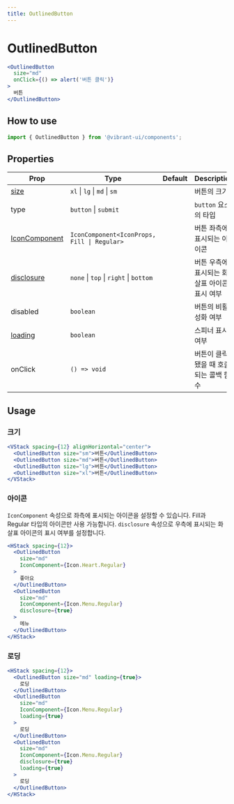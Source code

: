 ```yaml
---
title: OutlinedButton
---
```


# OutlinedButton

```jsx live
<OutlinedButton
  size="md"
  onClick={() => alert('버튼 클릭')}
>
  버튼
</OutlinedButton>
```

## How to use

```jsx
import { OutlinedButton } from '@vibrant-ui/components';
```

## Properties

| Prop                     | Type                                        | Default | Description                                  |
| ------------------------ | ------------------------------------------- | ------- | -------------------------------------------- |
| [size](#크기)            | `xl` \| `lg` \| `md` \| `sm`                |         | 버튼의 크기                                  |
| type                     | `button` \| `submit `                       |         | `button` 요소의 타입                         |
| [IconComponent](#아이콘) | `IconComponent<IconProps, Fill \| Regular>` |         | 버튼 좌측에 표시되는 아이콘                  |
| [disclosure](#아이콘)    | `none` \| `top` \| `right` \| `bottom `     |         | 버튼 우측에 표시되는 화살표 아이콘 표시 여부 |
| disabled                 | `boolean`                                   |         | 버튼의 비활성화 여부                         |
| [loading](#로딩)         | `boolean`                                   |         | 스피너 표시 여부                             |
| onClick                  | `() => void`                                |         | 버튼이 클릭됐을 때 호출되는 콜백 함수        |

## Usage

### 크기

```jsx live
<VStack spacing={12} alignHorizontal="center">
  <OutlinedButton size="sm">버튼</OutlinedButton>
  <OutlinedButton size="md">버튼</OutlinedButton>
  <OutlinedButton size="lg">버튼</OutlinedButton>
  <OutlinedButton size="xl">버튼</OutlinedButton>
</VStack>
```

### 아이콘

`IconComponent` 속성으로 좌측에 표시되는 아이콘을 설정할 수 있습니다. Fill과 Regular 타입의 아이콘만 사용 가능합니다.
`disclosure` 속성으로 우측에 표시되는 화살표 아이콘의 표시 여부를 설정합니다.

```jsx live
<HStack spacing={12}>
  <OutlinedButton
    size="md"
    IconComponent={Icon.Heart.Regular}
  >
    좋아요
  </OutlinedButton>
  <OutlinedButton
    size="md"
    IconComponent={Icon.Menu.Regular}
    disclosure={true}
  >
    메뉴
  </OutlinedButton>
</HStack>
```

### 로딩

```jsx live
<HStack spacing={12}>
  <OutlinedButton size="md" loading={true}>
    로딩
  </OutlinedButton>
  <OutlinedButton
    size="md"
    IconComponent={Icon.Menu.Regular}
    loading={true}
  >
    로딩
  </OutlinedButton>
  <OutlinedButton
    size="md"
    IconComponent={Icon.Menu.Regular}
    disclosure={true}
    loading={true}
  >
    로딩
  </OutlinedButton>
</HStack>
```
